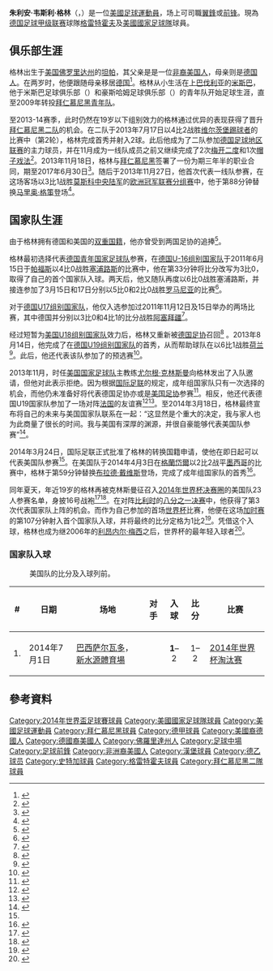 {{noteTA
|G1=football|G2=uefa|G3=fcbayern|G4=德甲
|T=zh-hk:祖利安·格連;zh-cn:朱利安·格林;zh-tw:朱利安·格林
|1=zh-hk:祖利安·韋斯利·格連;zh-cn:朱利安·韦斯利·格林;zh-tw:朱利安·韋斯利·格林
|2=zh-hk:格連;zh-cn:格林;zh-tw:格林
|3=zh-hans:利昂内尔·梅西;zh-hk:利昂內爾·美斯;zh-tw:利昂內爾·梅西;
|4=zh-hans:布拉德·戴维斯;zh-tw:布拉德·戴維斯; zh-hk:巴特·戴維斯;
|5=zh-hans:菲尔特霍夫;zh-hk:格雷特霍夫;zh-tw:福爾特霍夫;
|6=zh-hans:维尔茨堡踢球者;zh-hk:禾斯貝加踢球者;zh-tw:維爾茨堡踢球者;
}}
{{Infobox football biography
| name           = 祖利安·格連<br />Julian Green
| image          = [[File:Julian_Green_cropped_(15096232789).jpg|180px]]
| image_size     = 
| caption        = 
| fullname       = {{lang|en|Julian Wesley Green}}<ref name="FIFA Club World Cup Morocco 2013: List of Players">{{en}}{{Cite news
| title = FIFA Club World Cup Morocco 2013: List of Players
| url = http://www.fifadata.com/document/FCWC/2013/pdf/FCWC_2013_SquadLists.pdf
| publisher = FIFA
| format = PDF
| page = 5
| date = 2013-12-15
| accessdate = 2013-12-25
| archive-date = 2018-12-24
| archive-url = https://web.archive.org/web/20181224185413/http://www.fifadata.com/document/FCWC/2013/pdf/FCWC_2013_SquadLists.pdf
| dead-url = no
}}</ref>
| birth_date     = {{birth date and age|1995|6|6|df=y}}
| birth_place    = {{USA}}[[佛羅里達州|佛羅里達州]][[坦帕_(佛羅里達州)|坦帕]]
| height         = {{height|m=1.72}}
| position       = [[翼鋒|翼鋒]]、[[前鋒|前鋒]]
| currentclub    = [[格雷特霍夫|格雷特霍夫]]
| clubnumber     = 37
| youthyears1    = {{0|0000}}–2006
| youthclubs1    = 米斯巴
| youthyears2    = 2006–2009
| youthclubs2    = 豪斯哈姆
| youthyears3    = 2010–2013
| youthclubs3    = [[拜仁慕尼黑青年队|拜仁慕尼黑青年队]]
| years1         = 2013–2016
| clubs1         = [[拜仁慕尼黑二队|拜仁慕尼黑二队]]
| caps1          = 51
| goals1         = 25
| years2         = 2013–2016
| clubs2         = [[拜仁慕尼黑|拜仁慕尼黑]]
| caps2          = 0
| goals2         = 0
| years3         = 2014–2015
| clubs3         = → [[汉堡体育俱乐部|汉堡]]（外借）
| caps3          = 5
| goals3         = 0
| years4         = 2015
| clubs4         = → [[汉堡二队|汉堡二队]]（外借）
| caps4          = 1
| goals4         = 0
| years5         = 2017–2018
| clubs5         = [[斯图加特体育俱乐部|斯图加特]]
| caps5          = 10
| goals5         = 1
| years6         = 2017–2018
| clubs6         = → [[格雷特霍夫|格雷特霍夫]]（外借）
| caps6          = 24
| goals6         = 3
| years7         = 2018–
| clubs7         = [[格雷特霍夫|格雷特霍夫]]
| caps7          = 76
| goals7         = 16
| nationalyears1 = 2011
| nationalteam1  = [[德国16岁以下国家足球队|德国U16]]
| nationalcaps1  = 4
| nationalgoals1 = 1
| nationalyears2 = 2011
| nationalteam2  = [[德国17岁以下国家足球队|德国U17]]
| nationalcaps2  = 2
| nationalgoals2 = 0
| nationalyears3 = 2012
| nationalteam3  = [[美国青年国家足球队|美国U18]]
| nationalcaps3  = 1
| nationalgoals3 = 1
| nationalyears4 = 2013
| nationalteam4  = [[德国19岁以下国家足球队|德国U19]]
| nationalcaps4  = 5
| nationalgoals4 = 0
| nationalyears5 = 2015–2016
| nationalteam5  = {{link-en|美国23岁以下国家足球队|United States men's national under-23 soccer team|美国U23}}
| nationalcaps5  = 5
| nationalgoals5 = 1
| nationalyears6 = 2014–
| nationalteam6  = {{fb|USA}}
| nationalcaps6  = 15
| nationalgoals6 = 4
| pcupdate       = 2021年4月16日
| ntupdate       = 2018年11月15日
}}

'''朱利安·韦斯利·格林'''（{{lang-en|'''Julian Wesley Green'''}}，{{bd|1995年|6月6日|catIdx=Green}}）是一位[[美國|美國]][[足球|足球]][[運動員|運動員]]，场上可司職[[翼鋒|翼鋒]]或[[前鋒_(足球)|前锋]]。現為[[德国足球甲级联赛|德国足球甲级联赛]]球隊[[格雷特霍夫|格雷特霍夫]]及[[美國國家足球隊|美國國家足球隊]]球員。

==俱乐部生涯==
格林出生于[[美国|美国]][[佛罗里达州|佛罗里达州]]的[[坦帕_(佛羅里達州)|坦帕]]，其父亲是是一位[[非裔美国人|非裔美国人]]，母亲则是[[德国人|德国人]]。在两岁时，他便跟随母亲移居[[德国|德国]]<ref>{{en}}{{cite news|last=Young|first=James|title=Bayern's Julian Green stays even keel, patient with international choice|url=http://sportsillustrated.cnn.com/soccer/news/20140121/julian-green-germany-usa-bayern-munich/|publisher=Sports Illustrated|accessdate=2014-02-14|archive-date=2014-02-28|archive-url=https://web.archive.org/web/20140228074703/http://sportsillustrated.cnn.com/soccer/news/20140121/julian-green-germany-usa-bayern-munich/|dead-url=no}}</ref>。格林从小生活在[[上巴伐利亚|上巴伐利亚]]的[[米斯巴|米斯巴]]，他于米斯巴足球俱乐部（{{lang|de|FC Miesbach}}）和豪斯哈姆足球俱乐部（{{lang|de|SG Hausham}}）的青年队开始足球生涯，直至2009年转投[[拜仁慕尼黑青年队|拜仁慕尼黑青年队]]。

至2013-14赛季，此时仍然在19岁以下组别效力的格林通过优异的表现获得了晋升[[拜仁慕尼黑二队|拜仁慕尼黑二队]]的机会。在二队于2013年7月17日以4比2战胜[[维尔茨堡踢球者|维尔茨堡踢球者]]的比赛中（第2轮），格林完成首秀并射入2球。此后他成为了二队参加[[德国足球地区联赛|德国足球地区联赛]]的主力球员，并在11月成为一线队成员之前又继续完成了2次[[梅开二度|梅开二度]]和1次[[帽子戏法|帽子戏法]]<ref>{{de}}{{cite web|url=http://sportbild.bild.de/SPORT/bundesliga/vereine/fc-bayern-muenchen/2013/07/01/pep-guardiola/befoerdert-talent-julian-green.html|title=Pep Guardiola befördert Juwel Julian Green (18)|accessdate=2013-10-30|work=Sportbild|archive-date=2014-01-19|archive-url=https://web.archive.org/web/20140119180713/http://sportbild.bild.de/SPORT/bundesliga/vereine/fc-bayern-muenchen/2013/07/01/pep-guardiola/befoerdert-talent-julian-green.html|dead-url=no}}</ref>。2013年11月18日，格林与[[拜仁慕尼黑|拜仁慕尼黑]]签署了一份为期三年半的职业合同，期至2017年6月30日<ref>{{de}}{{cite web|url=http://www.fcbayern.telekom.de/de/news/news/2013/presseerklaerung-profivertraege-fuer-schoepf-und-green.php|title=Profiverträge für Alessandro Schöpf und Julian Green|accessdate=2013-11-10|work=FC Bayern|archive-date=2013-11-11|archive-url=https://web.archive.org/web/20131111195307/http://www.fcbayern.telekom.de/de/news/news/2013/presseerklaerung-profivertraege-fuer-schoepf-und-green.php|dead-url=no}}</ref>。随后于2013年11月27日，他首次代表一线队参赛，在这场客场以3比1战胜[[莫斯科中央陆军|莫斯科中央陆军]]的[[2013–14年歐洲聯賽冠軍盃分組賽#D組|欧洲冠军联赛分组赛]]中，他于第88分钟替换[[马里奥·格策|马里奥·格策]]登场<ref>{{de}}{{cite web|url=http://www.kicker.de/news/fussball/chleague/spielrunde/champions-league/2013-14/5/2313330/spielbericht_zska-moskau-1572_bayern-muenchen-14.html|title=Münchner Rekordsieg mit Mühe|accessdate=2013-11-27|work=Kicker|archive-date=2013-11-29|archive-url=https://web.archive.org/web/20131129164906/http://www.kicker.de/news/fussball/chleague/spielrunde/champions-league/2013-14/5/2313330/spielbericht_zska-moskau-1572_bayern-muenchen-14.html|dead-url=no}}</ref>。

==国家队生涯==
由于格林拥有德国和美国的[[多重国籍|双重国籍]]，他亦曾受到两国足协的追捧<ref name="#1">{{en}}{{cite news |url=http://www.mlssoccer.com/worldcup/2014/news/article/2014/03/24/world-cup-us-soccer-president-sunil-gulati-says-fifa-has-approved-julian-gre |title=World Cup: FIFA approves Julian Green's USMNT switch, eligible to play vs. Mexico |publisher=MLSsoccer.com |date=2014-03-24 |accessdate=2014-03-27 |archive-date=2014-12-02 |archive-url=https://web.archive.org/web/20141202061041/http://www.mlssoccer.com/worldcup/2014/news/article/2014/03/24/world-cup-us-soccer-president-sunil-gulati-says-fifa-has-approved-julian-gre |dead-url=no }}</ref>。

格林最初选择代表[[德国青年国家足球队|德国青年国家足球队]]参赛，在[[德国16岁以下国家足球队|德国U-16组别国家队]]于2011年6月15日于[[帕福斯|帕福斯]]以4比0战胜[[塞浦路斯青年国家足球队|塞浦路斯]]的比赛中，他在第33分钟将比分改写为3比0，取得了自己的首个国家队入球。两天后，他又随队再度以6比0战胜塞浦路斯，并接连参加了3月15日和17日分别以5比0和2比0战胜[[罗马尼亚青年国家足球队|罗马尼亚]]的比赛<ref>{{de}}{{cite news|url=http://www.dfb.de/index.php?id=504300&spieltag=110|title=Greens U-16-Länderspiele|publisher=DFB|date=2011-05-25|accessdate=2014-07-18|archive-date=2014-08-17|archive-url=https://web.archive.org/web/20140817053119/http://www.dfb.de/index.php?id=504300&spieltag=110|dead-url=no}}</ref>。

对于[[德国17岁以下国家足球队|德国U17组别国家队]]，他仅入选参加过2011年11月12日及15日举办的两场比赛，其中德国并分别以3比0和4比1的比分战胜[[阿塞拜疆青年国家足球队|阿塞拜疆]]<ref>{{de}}{{cite news|url=http://www.dfb.de/index.php?id=504293&no_cache=1&spieltag=111|title=Greens U-17-Länderspiele|publisher=DFB|date=2012-05-16|accessdate=2014-07-18|archive-date=2014-08-16|archive-url=https://web.archive.org/web/20140816050000/http://www.dfb.de/index.php?id=504293&no_cache=1&spieltag=111|dead-url=no}}</ref>。

经过短暂为[[美国青年国家足球队|美国U18组别国家队]]效力后，格林又重新被[[德国足协|德国足协]]召回<ref>{{en}}{{cite news|title=Four Players Score for U.S. Under-18 MNT in 4-2 Win Against the Netherlands |url=http://www.ussoccer.com/news/u-18-mnt/2012/09/four-players-score-for-us-u18-mnt-in-42-win-against-the-netherlands.aspx |publisher=ussoccer.com |accessdate=2014-01-11 |date=2012-09-11 |deadurl=yes |archiveurl=https://web.archive.org/web/20140111213332/http://www.ussoccer.com/news/u-18-mnt/2012/09/four-players-score-for-us-u18-mnt-in-42-win-against-the-netherlands.aspx |archivedate=2014-01-11 }}</ref> 。2013年8月14日，他完成了在[[德国19岁以下国家足球队|德国U19组别国家队]]的首秀，从而帮助球队在{{link-de|赫鲁斯贝克|Groesbeek}}以6比1战胜[[荷兰青年国家足球队|荷兰]]<ref>{{de}}{{cite news|url=http://www.dfb.de/index.php?id=504292|title=Greens U-17-Länderspiele|publisher=DFB|date=2014-07-02|accessdate=2014-07-18|archive-date=2013-04-29|archive-url=https://www.webcitation.org/6GFEJI08X?url=http://www.dfb.de/index.php?id=504292|dead-url=no}}</ref>。此后，他还代表该队参加了{{link-en|2014年欧洲U-19足球锦标赛|2014 UEFA European Under-19 Championship}}的预选赛<ref>{{en}}{{UEFA player|250063830}}</ref>。

2013年11月，时任[[美国国家足球队|美国国家足球队]]主教练[[尤尔根·克林斯曼|尤尔根·克林斯曼]]向格林发出了入队邀请，但他对此表示拒绝。因为根据[[国际足联|国际足联]]的规定，成年组国家队只有一次选择的机会，而他仍未准备好将代表德国足协亦或是[[美國足球協會|美国足协]]参赛<ref>{{de}}{{cite news|url=http://www.sportal.de/fc-bayern-julian-green-debuetierte-in-der-champions-league-brandt-und-avdijaj-vor-bundesliga-einsaetzen-1-2013112832203000000|title=FC Bayern Julian Green debütierte in der Champions-League, Brandt und Avdijaj vor Bundesliga Einsätzen|publisher=sportal.de|date=2013-11-28|accessdate=2014-07-18|archive-date=2020-08-10|archive-url=https://web.archive.org/web/20200810080611/http://www.sportal.de/fc-bayern-julian-green-debuetierte-in-der-champions-league-brandt-und-avdijaj-vor-bundesliga-einsaetzen-1-2013112832203000000|dead-url=no}}</ref>。相反，他还代表德国U19国家队参加了一场对阵[[法國19歲以下國家足球隊|法国]]的友谊赛<ref>{{en}}{{cite news|last=Borg|first=Simon|title=Bayern Munich teen star Julian Green hoping to make UEFA Champions League debut vs. CSKA Moscow|url=http://www.mlssoccer.com/news/article/2013/11/26/bayern-munich-teen-star-julian-green-hoping-make-uefa-champions-league-debut?module=from_footer|publisher=MLS Soccer|date=2013-11-26|accessdate=2013-11-27|archive-date=2015-02-19|archive-url=https://web.archive.org/web/20150219174951/http://www.mlssoccer.com/news/article/2013/11/26/bayern-munich-teen-star-julian-green-hoping-make-uefa-champions-league-debut?module=from_footer|dead-url=no}}</ref><ref>{{en}}{{cite news|last=Melling|first=Cam|title=USA Green with Envy as Julian Chooses Germany|url=http://www.football.com/en-gb/usa-green-with-envy-as-julian-chooses-germany/|publisher=Football.com|date=2013-11-29|accessdate=2013-12-01|deadurl=yes|archiveurl=https://web.archive.org/web/20131206164300/http://www.football.com/en-gb/usa-green-with-envy-as-julian-chooses-germany/|archivedate=2013-12-06}}</ref>。至2014年3月18日，格林最终宣布将自己的未来与美国国家队联系在一起：“这显然是个重大的决定，我与家人也为此商量了很长的时间。我与美国有深厚的渊源，并很自豪能够代表美国队参赛”<ref>{{de}}{{cite news|url=http://www.transfermarkt.de/klinsmann-ueberzeugt-green-bayern-talent-spielt-fuer-usa/view/news/153036|title=Klinsmann überzeugt Green: Bayern-Talent spielt für USA|publisher=transfermarkt.de|date=2014-03-19|accessdate=2014-07-18|archive-date=2019-12-03|archive-url=https://web.archive.org/web/20191203095807/https://www.transfermarkt.de/klinsmann-ueberzeugt-green-bayern-talent-spielt-fuer-usa/view/news/153036|dead-url=no}}</ref>。

2014年3月24日，国际足联正式批准了格林的转换国籍申请，使他在即日起可以代表美国队参赛<ref name="#1"/>。在美国队于2014年4月3日在[[格蘭岱爾|格蘭岱爾]]以2比2战平[[墨西哥国家足球队|墨西哥]]的比赛中，格林于第59分钟替换[[布拉德·戴維斯_(足球運動員)|布拉德·戴维斯]]登场，完成了成年组国家队的首秀<ref>{{en}}{{cite web | url = http://www.cbssports.com/general/eye-on-sports/24511289/preview-us-mens-soccer-vs-mexico-11-pm-et | title = U.S. men's soccer settles for 2-2 draw vs. Mexico | publisher = cbssports.com | date = 2014-04-02 | accessdate = 2014-04-03 | first = Jerry | last = Hinnen | archive-date = 2016-03-03 | archive-url = https://web.archive.org/web/20160303184602/http://www.cbssports.com/general/eye-on-sports/24511289/preview-us-mens-soccer-vs-mexico-11-pm-et | dead-url = no }}</ref>。

同年夏天，年近19岁的格林再被克林斯曼征召入[[2014年世界杯足球赛|2014年世界杯决赛圈]]的美国队23人参赛名单，身披16号战袍<ref>{{en}}{{cite news |url=http://www.usatoday.com/story/sports/soccer/worldcup/2014/05/12/us-national-team-world-cup-roster-julian-green/9004785/ |title=Julian Green, DeAndre Yedlin on U.S. 30-man World Cup squad |publisher=usaToday.com |date=2014-05-13 |accessdate=2014-05-13 |archive-date=2019-12-31 |archive-url=https://web.archive.org/web/20191231230724/https://www.usatoday.com/story/sports/soccer/worldcup/2014/05/12/us-national-team-world-cup-roster-julian-green/9004785/ |dead-url=no }}</ref><ref>{{en}}{{cite web |url=http://www.ussoccer.com/stories/2014/05/22/16/35/140522-mnt-roster |title=Klinsmann Names U.S. MNT’s 23-Player Roster for 2014 FIFA World Cup |publisher=U.S. Soccer |date=2014-05-22 |accessdate=2014-06-07 |archive-date=2014-05-31 |archive-url=https://web.archive.org/web/20140531125229/http://www.ussoccer.com/stories/2014/05/22/16/35/140522-mnt-roster |dead-url=no }}</ref>。在对阵[[比利時國家足球隊|比利时]]的[[2014年世界盃足球賽淘汰賽階段#十六強|八分之一决赛]]中，他获得了第3次代表国家队上阵的机会。而作为自己参加的首场[[世界杯足球赛|世界杯]]比赛，他便在这场[[加时赛|加时赛]]的第107分钟射入首个国家队入球，并将最终的比分定格为1比2<ref>{{en}}{{cite news|url=http://www.bbc.com/sport/0/football/27990605|title=Belgium 2-1 USA|date=2014-07-01|accessdate=2014-07-02|work=BBC|archive-date=2015-12-16|archive-url=https://web.archive.org/web/20151216143105/http://www.bbc.com/sport/0/football/27990605|dead-url=no}}</ref>。凭借这个入球，格林也成为继2006年的[[利昂内尔·梅西|利昂内尔·梅西]]之后，世界杯的最年轻入球者<ref>{{en}}{{cite news|url=http://www.mlssoccer.com/worldcup/2014/news/article/2014/07/01/world-cup-usmnts-julian-green-youngest-player-score-world-cup-goal-lionel-me|title=World Cup: USMNT's Julian Green youngest player to score a World Cup goal since Lionel Messi in 2006|date=2014-07-02|accessdate=2014-07-04|work=MLS|archive-date=2015-09-26|archive-url=https://web.archive.org/web/20150926113911/http://www.mlssoccer.com/worldcup/2014/news/article/2014/07/01/world-cup-usmnts-julian-green-youngest-player-score-world-cup-goal-lionel-me|dead-url=no}}</ref>。

===国家队入球===
:美国队的比分及入球列前。
{| class="wikitable"
|-
! # !! 日期 !! 场地 !! 对手 !! 入球 !! 比分 !! 比赛
|-
| 1. || 2014年7月1日 || [[巴西|巴西]][[萨尔瓦多_(巴西)|萨尔瓦多]]，[[新水源體育場|新水源體育場]] || {{fb|BEL}} || <center>'''1'''–2</center> || <center>1–2</center> || [[2014年世界盃足球賽淘汰賽階段#十六強|2014年世界杯淘汰赛]]
|}

==參考資料==
{{reflist}}

{{格雷特霍夫球員名單}}
{{2014年世界盃足球賽美國參賽名單}}

{{DEFAULTSORT:Green, Julian}}
[[Category:2014年世界盃足球賽球員|Category:2014年世界盃足球賽球員]]
[[Category:美國國家足球隊球員|Category:美國國家足球隊球員]]
[[Category:美國足球運動員|Category:美國足球運動員]]
[[Category:拜仁慕尼黑球員|Category:拜仁慕尼黑球員]]
[[Category:德甲球員|Category:德甲球員]]
[[Category:美國裔德國人|Category:美國裔德國人]]
[[Category:德國裔美國人|Category:德國裔美國人]]
[[Category:佛羅里達州人|Category:佛羅里達州人]]
[[Category:足球中場|Category:足球中場]]
[[Category:足球前鋒|Category:足球前鋒]]
[[Category:非洲裔美國人|Category:非洲裔美國人]]
[[Category:漢堡球員|Category:漢堡球員]]
[[Category:德乙球员|Category:德乙球员]]
[[Category:史特加球員|Category:史特加球員]]
[[Category:格雷特霍夫球員|Category:格雷特霍夫球員]]
[[Category:拜仁慕尼黑二隊球員|Category:拜仁慕尼黑二隊球員]]